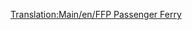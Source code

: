 [[Translation:Main/en/FFP Passenger Ferry]]
{{Template:Barcos/Es
|Nombre=Ferry de Pasajeros FFP
|Imagen=[[File:en/Ferry.png|Ferry de Pasajeros FFP]]
|Precio=42.650 € (21.325 £)
|Velocidad=64 km/h (40 mph)
|Coste-anual=2.624 € (1.312 £)
|Diseño=1971
|Duración=30
|Capacidad=130 Pasajeros
|Descripción= El ferry de pasajeros FFP es un ferry de pasajeros lento diseñado para acceder a puertos a largas distancias. Es dos veces más rápido que su primo MPS, tiene una capacidad mayor, cuesta más y su coste de funcionamiento es ligeramente más barato. El inconveniente es tarda algo en aparecer si usted empieza en 1920 o en 1950.
|Vida-real=Ficción.
}}